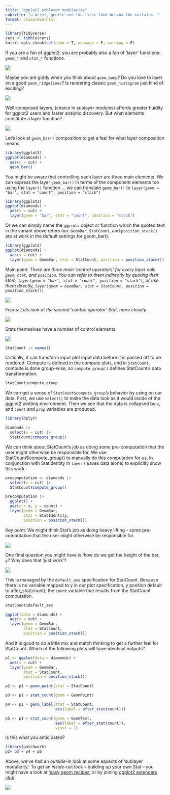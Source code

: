 ```yaml
---
title: "ggplot2 sublayer modularity"
subtitle: "a brief, gentle and fun first-look behind the curtains. "
format: closeread-html
---
```


```r
library(tidyverse)
cars <- tibble(cars)
knitr::opts_chunk$set(echo = T, message = F, warning = F)
```

::: cr-section
::: {focus-on="cr-PLOT000"}
If you are a fan of ggplot2, you are probably also a fan of 'layer' functions: `geom_*` and `stat_*` functions.
:::

::: {#cr-PLOT000}
![](images/clipboard-1589230205.png)
:::

::: {focus-on="cr-PLOT00"}
Maybe you are giddy when you think about `geom_bump`? Do you love to layer on a good `geom_ridgelines`? Is rendering classic `geom_histogram` just kind of exciting?
:::

::: {#cr-PLOT00}
![](images/clipboard-1637685515.png)
:::

::: {focus-on="cr-PLOT0"}
Well-composed layers, (choice in sublayer modules) affords greater fluidity for ggplot2 users and faster analytic discovery. But what elements constitute a layer function?
:::

::: {#cr-PLOT0}
![](images/clipboard-506665849.png)
:::

::: {focus-on="cr-PLOT1"}
Let's look at `geom_bar()` composition to get a feel for what layer composition means.
:::

::: {#cr-PLOT1}
```r
library(ggplot2) 
ggplot(diamonds) + 
  aes(x = cut) + 
  geom_bar()
```
:::

::: {focus-on="cr-PLOT2a"}
You might be aware that controlling each layer are three main elements. We can express the layer `geom_bar()` in terms of the component elements too using the `layer()` function ... we can translate `geom_bar()` to `layer(geom = "bar", stat = "count", position = "stack")`
:::

::: {#cr-PLOT2a}
```r
library(ggplot2) 
ggplot(diamonds) + 
  aes(x = cut) + 
  layer(geom = "bar", stat = "count", position = "stack")
```
:::

::: {focus-on="cr-PLOT2c"}
Or we can simply name the `ggproto` object or function which the quoted text in the variant above refers too: `GeomBar`, `StatCount`, and `position_stack()` are at work in the default settings for geom_bar().
:::

::: {#cr-PLOT2c}
```r
library(ggplot2) 
ggplot(diamonds) + 
  aes(x = cut) + 
  layer(geom = GeomBar, stat = StatCount, position = position_stack())
```
:::

::: {focus-on="cr-PLOT2b"}
Main point: *There are three main 'control operators' for every layer call: `geom`, `stat`, and `position`. You can refer to them indirectly by quoting their stem, `layer(geom = "bar", stat = "count", position = "stack")`, or use them directly, `layer(geom = GeomBar, stat = StatCount, position = position_stack())`*
:::

::: {#cr-PLOT2b}
![](images/clipboard-309178775.png)
:::

::: {focus-on="cr-PLOT2d"}
Focus: *Lets look at the second 'control operator' Stat, more closely.*
:::

::: {#cr-PLOT2d}
![](images/clipboard-1390047241.png)
:::

::: {focus-on="cr-PLOT2e"}
Stats themselves have a number of control elements.
:::

::: {#cr-PLOT2e}
![](images/clipboard-2172743515.png)

```r
StatCount |> names()
```
:::

::: {focus-on="cr-PLOT2f"}
Critically, it can transform input plot input data before it is passed off to be rendered. Compute is defined in the compute slots, and in `StatCount`, compute is done group-wise, so `compute_group()` defines StatCount's data transformation.
:::

::: {#cr-PLOT2f}
```r
StatCount$compute_group
```
:::

::: {focus-on="cr-PLOT3"}
We can get a sense of `StatCount$compute_group`'s behavior by using on our data. First, we use `select()` to make the data look as it would inside of the ggplot2 plotting environment. Then we see that the data is collapsed by `x`, and `count` and `prop` variables are produced.
:::

::: {#cr-PLOT3}
```r

library(dplyr)

diamonds |> 
  select(x = cut) |>
  StatCount$compute_group() 
```
:::

::: {focus-on="cr-PLOT4"}
We can think about StatCount's job as doing some pre-computation that the user might otherwise be responsible for. We use StatCount\$compute_group() to manually do this computation for us, in conjunction with StatIdentity in `layer` (leaves data alone) to explicitly show this work.
:::

::: {#cr-PLOT4}
```r
precomputation <- diamonds |> 
  select(x = cut) |>
  StatCount$compute_group()

precomputation |>
  ggplot() + 
  aes(x = x, y = count) + 
  layer(geom = GeomBar, 
        stat = StatIdentity, 
        position = position_stack())
```
:::

::: {focus-on="cr-PLOT4a"}
Key point: We might think Stat's job as doing heavy lifting - some pre-computation that the user might otherwise be responsible for.
:::

::: {#cr-PLOT4a}
![](images/clipboard-3717409450.png)
:::

::: {focus-on="cr-PLOT4b"}
One final question you might have is 'how do we get the height of the bar, `y`? Why does that 'just work'?
:::

::: {#cr-PLOT4b}
![](images/clipboard-482897444.png)
:::

::: {focus-on="cr-PLOT5"}
This is managed by the `default_aes` specification for StatCount. Because there is no variable mapped to y in our plot specification, y position default to after_stat(count), the `count` variable that results from the StatCount computation.
:::

::: {#cr-PLOT5}
```r
StatCount$default_aes

ggplot(data = diamonds) + 
  aes(x = cut) + 
  layer(geom = GeomBar, 
        stat = StatCount, 
        position = position_stack())
```
:::

::: {focus-on="cr-PLOT5bb"}
And it is good to do a little mix and match thinking to get a further feel for StatCount. Which of the following plots will have identical outputs?
:::

::: {#cr-PLOT5bb}
```r
p1 <- ggplot(data = diamonds) + 
  aes(x = cut) + 
  layer(geom = GeomBar, 
        stat = StatCount, 
        position = position_stack())

p2 <- p1 + geom_point(stat = StatCount)

p3 <- p1 + stat_count(geom = GeomPoint)

p4 <- p1 + geom_label(stat = StatCount, 
                      aes(label = after_stat(count)))

p5 <- p1 + stat_count(geom = GeomText, 
                      aes(label = after_stat(count)), 
                      vjust = 1)
```
:::

::: {focus-on="cr-PLOT5c"}
Is this what you anticipated?
:::

::: {#cr-PLOT5c}
```r
library(patchwork)
p2+ p3 + p4 + p5
```
:::

::: {focus-on="cr-PLOT6"}
Above, we've had an *outside*-in look at some aspects of 'sublayer modularity'. To get an *inside*-out look -- building up your own Stat -- you might have a look at ['easy geom recipes'](https://evamaerey.github.io/easy-geom-recipes/) or by joining [ggplot2 extenders club](https://teunbrand.github.io/ggplot-extension-club/)
:::

::: {#cr-PLOT6}
![](images/clipboard-2051185906.png)
:::

:::
